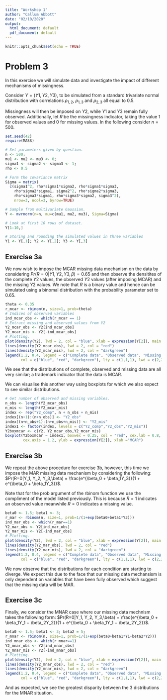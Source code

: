 ```yaml
---
title: "Workshop 1"
author: "Callum Abbott"
date: "02/10/2020"
output:
  html_document: default
  pdf_document: default
---
```


```r
knitr::opts_chunk$set(echo = TRUE)
```
# Problem 3
In this exercise we will simulate data and investigate the impact of different 
mechanisms of missingness. 

Consider $Y = (Y1, Y2, Y3)$, to be simulated from a standard trivariate normal
distribution with correlations $\rho_{1,2}$, $\rho_{1,3}$ and $\rho_{2,3}$ all
equal to 0.5.

Missingness will then be imposed on $Y2$, while $Y1$ and $Y3$ remain fully 
observed. Additionally, let $R$ be the missingness indicator, taking the value 1 
for observed values and 0 for missing values. In the following consider $n = 500$.
```r
set.seed(42)
require(MASS)

# Set parameters given by question.
n <- 500;
mu1 <- mu2 <- mu3 <- 0;
sigma1 <- sigma2 <- sigma3 <- 1;
rho <- 0.5

# Form the covariance matrix
Sigma = matrix(
  c(sigma1^2, rho*sigma1*sigma2, rho*sigma1*sigma3, 
    rho*sigma2*sigma1, sigma2^2, rho*sigma2*sigma3, 
    rho*sigma3*sigma1, rho*sigma3*sigma2, sigma3^2), 
    nrow=3, ncol=3, byrow=TRUE)

# Sample from multivariate Gaussian.
Y <- mvrnorm(n=n, mu=c(mu1, mu2, mu3), Sigma=Sigma)

# Look at first 10 rows of dataset.
Y[1:10,]

# Storing and rounding the simulated values in three variables
Y1 <- Y[,1]; Y2 <- Y[,2]; Y3 <- Y[,3]
```
## Exercise 3a
We now wish to impose the MCAR missing data mechanism on the data by considering
$Pr(R=0|Y1,Y2,Y3, \beta) = 0.65$ and then observe the densitites of the complete
$Y2$ values, the observed $Y2$ values (after imposing MCAR) and the missing
$Y2$ values. We note that $R$ is a binary value and hence can be simulated using
a binomal distribution with the probability parameter set to 0.65.
```r
theta <- 0.35
r_mcar <- rbinom(n, size=1, prob=theta)
# Indices of observed variables
ind_mcar_obs <- which(r_mcar == 1)
# Extract missing and observed values from Y2
Y2_mcar_obs <- Y2[ind_mcar_obs]
Y2_mcar_mis <- Y2[-ind_mcar_obs]
# Plotting.
plot(density(Y2), lwd = 2, col = "blue", xlab = expression(Y[2]), main = "MCAR", ylim = c(0, 0.6))
lines(density(Y2_mcar_obs), lwd = 2, col = "red")
lines(density(Y2_mcar_mis), lwd = 2, col = "darkgreen")
legend(1.2, 0.4, legend = c("Complete data", "Observed data", "Missing data"), 
       col = c("blue", "red", "darkgreen"), lty = c(1,1,1), lwd = c(2,2,2), bty ="n")
```
We see that the distributions of complete, observed and missing data are all very similar;
a trademark indicator that the data is MCAR.

We can visualise this another way using boxplots for which we also expect to see
similar distributions.
```r
# Get number of observed and missing variables.
n_obs <- length(Y2_mcar_obs)
n_mis <- length(Y2_mcar_mis)
index <- rep("Y2_comp", n + n_obs + n_mis)
index[(n+1):(n+n_obs)] <- "Y2_obs"
index[(n+n_obs+1):(n+n_obs+n_mis)] <- "Y2_mis"
index1 <- factor(index, levels = c("Y2_comp","Y2_obs","Y2_mis"))
Y2boxmcar <- c(Y2, Y2_mcar_obs,Y2_mcar_mis)
boxplot(Y2boxmcar ~ index1, boxwex = 0.25, col = "red", cex.lab = 0.8, 
        cex.axis = 1.2, ylab = expression(Y[2]), xlab ="MCAR")
```

## Exercise 3b

We repeat the above procedure for exercise 3b, however, this time we impose the MAR
missing data mechanism by considering the following:
$Pr(R=0|Y_1, Y_2, Y_3,\beta) = \frac{e^{\beta_0 + \beta_1Y_3}}{1 + e^{\beta_0 + \beta_1Y_3}}$.

Note that for the prob argument of the rbinom function we use the compliment of the model 
listed previously. This is because $R=1$ indicates an observed value meanwhile
$R=0$ indicates a missing value.

```r
beta0 <- 1.5; beta1 <- 3;
r_mar <- rbinom(n, size=1, prob=1/(1+exp(beta0+beta1*Y3)))
ind_mar_obs <- which(r_mar==1)
Y2_mar_obs <- Y2[ind_mar_obs]
Y2_mar_mis <- Y2[-ind_mar_obs]
# Plotting.
plot(density(Y2), lwd = 2, col = "blue", xlab = expression(Y[2]), main = "MAR", ylim = c(0, 0.8))
lines(density(Y2_mar_obs), lwd = 2, col = "red")
lines(density(Y2_mar_mis), lwd = 2, col = "darkgreen")
legend(1.2, 0.4, legend = c("Complete data", "Observed data", "Missing data"), 
       col = c("blue", "red", "darkgreen"), lty = c(1,1,1), lwd = c(2,2,2), bty ="n")
```
We now observe that the distributions for each condition are starting to diverge.
We expect this due to the face that our missing data mechansism is only
dependent on variables that have been fully observed which suggest that the 
missing data will be MAR.

## Exercise 3c
Finally, we consider the MNAR case where our missing data mechnism takes
the following form: $Pr(R=0|Y_1, Y_2, Y_3,\beta) = \frac{e^{\beta_0 + \beta_1Y_1 + \beta_2Y_2}}{1 + e^{\beta_0 + \beta_1Y_1 + \beta_2Y_2}}$.

```r
beta0 <- 1.5; beta1 <- 3; beta2 = 5;
r_mnar <- rbinom(n, size=1, prob=1/(1+exp(beta0+beta1*Y1+beta2*Y2)))
ind_mnar_obs <- which(r_mnar==1)
Y2_mnar_obs <- Y2[ind_mnar_obs]
Y2_mnar_mis <- Y2[-ind_mnar_obs]
# Plotting.
plot(density(Y2), lwd = 2, col = "blue", xlab = expression(Y[2]), main = "MNAR", ylim = c(0, 0.8))
lines(density(Y2_mnar_obs), lwd = 2, col = "red")
lines(density(Y2_mnar_mis), lwd = 2, col = "darkgreen")
legend(1.2, 0.4, legend = c("Complete data", "Observed data", "Missing data"), 
       col = c("blue", "red", "darkgreen"), lty = c(1,1,1), lwd = c(2,2,2), bty ="n")
```
And as expected, we see the greatest disparity between the 3 distributions 
for the MNAR situation.


